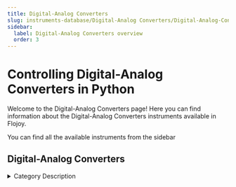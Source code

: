 ```yaml
---
title: Digital-Analog Converters
slug: instruments-database/Digital-Analog Converters/Digital-Analog-Converters_overview
sidebar:
  label: Digital-Analog Converters overview
  order: 3
---
```


# Controlling Digital-Analog Converters in Python

Welcome to the Digital-Analog Converters page! Here you can find information about the Digital-Analog Converters instruments available in Flojoy.

You can find all the available instruments from the sidebar



## Digital-Analog Converters

<details> 
<summary>Category Description</summary> 
In electricity generation, a generator[1] is a device that converts motive power (mechanical energy) or fuel-based power (chemical energy) into electric power for use in an external circuit. Sources of mechanical energy include steam turbines, gas turbines, water turbines, internal combustion engines, wind turbines and even hand cranks. The first electromagnetic generator, the Faraday disk, was invented in 1831 by British scientist Michael Faraday. Generators provide nearly all of the power for electric power grids.
</details> 

<div className="flex flex-wrap">

<InstrumentThumbnail 
    path='Digital-Analog Converters/qdevil/qdac-2-array'
    img='https://res.cloudinary.com/dhopxs1y3/image/upload/v1691782488/Instruments/Digital-Analog%20Converter/Qdac-2/Qdac-2.jpg'
    label='Qdac 2'    
/>

<InstrumentThumbnail 
    path='Digital-Analog Converters/qdevil/qdac-1'
    img='https://res.cloudinary.com/dhopxs1y3/image/upload/v1691782554/Instruments/Digital-Analog%20Converter/Qdac-1/Qdac-1.png'
    label='Qdac 1'    
/>

<InstrumentThumbnail 
    path='Digital-Analog Converters/qdevil/qdac-2'
    img='https://res.cloudinary.com/dhopxs1y3/image/upload/v1691782564/Instruments/Digital-Analog%20Converter/Qdac-2-Array/Qdac-2-Array.jpg'
    label='Qdac 2 Array'    
/>

<InstrumentThumbnail 
    path='Digital-Analog Converters/qdev/qdac'
    img='https://res.cloudinary.com/dhopxs1y3/image/upload/v1691782644/Instruments/Digital-Analog%20Converter/QDAC/QDAC.png'
    label='QDAC'    
/>

<InstrumentThumbnail 
    path='Digital-Analog Converters/qdev/qdac'
    img='https://res.cloudinary.com/dhopxs1y3/image/upload/v1691782644/Instruments/Digital-Analog%20Converter/QDAC/QDAC.png'
    label='QDAC Channels'    
/>

</div>